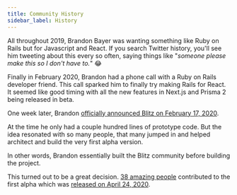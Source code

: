 ```yaml
---
title: Community History
sidebar_label: History
---
```


All throughout 2019, Brandon Bayer was wanting something like Ruby on Rails but for Javascript and React. If you search Twitter history, you'll see him tweeting about this every so often, saying things like "_someone please make this so I don't have to._" 😂

Finally in February 2020, Brandon had a phone call with a Ruby on Rails developer friend. This call sparked him to finally try making Rails for React. It seemed like good timing with all the new features in Next.js and Prisma 2 being released in beta.

One week later, Brandon [officially announced Blitz on February 17, 2020](https://twitter.com/flybayer/status/1229425878481793024).

At the time he only had a couple hundred lines of prototype code. But the idea resonated with so many people, that many jumped in and helped architect and build the very first alpha version.

In other words, Brandon essentially built the Blitz community before building the project.

This turned out to be a great decision. [38 amazing people](https://github.com/blitz-js/blitz/tree/ab6f60571ad61eef6be55e9684f2e243fa902e8d#contributors-) contributed to the first alpha which was [released on April 24, 2020](https://twitter.com/flybayer/status/1253649008540569600).

